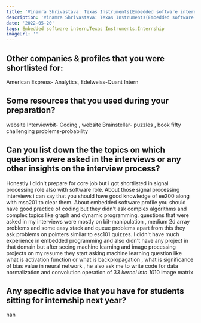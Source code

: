 ```yaml
---
title: 'Vinamra Shrivastava: Texas Instruments(Embedded software intern)'
description: 'Vinamra Shrivastava: Texas Instruments(Embedded software intern)'
date: '2022-05-20'
tags: Embedded software intern,Texas Instruments,Internship
imageUrl: ''
---
```


## Other companies & profiles that you were shortlisted for:
American Express- Analytics,  Edelweiss-Quant Intern

## Some resources that you used during your preparation?
website Interviewbit- Coding , website Brainstellar- puzzles , book fifty challenging problems-probability 

## Can you list down the the topics on which questions were asked in the interviews or any other insights on the interview process?
Honestly I didn't prepare for core job but i got shortlisted in signal processing role also with software role. About those signal processing interviews i can say that you should have good knowledge of ee200 along with mso201 to clear them.
About embedded software profile you should have good practice of coding but they didn't ask complex algorithms and complex topics like graph and dynamic programming. 
questions that were asked in my interviews were mostly on bit-manipulation , medium 2d array problems and some easy stack and queue problems apart from this they ask problems on pointers similar to esc101 quizzes.
I didn't have much experience in embedded programming and also didn't have any project in that domain but after seeing machine learning and image processing projects on my resume they start asking machine learning question like what is activation function or what is backpropagation , what is significance of bias value in neural network , he also ask me to write code for data normalization and convolution operation of 3*3 kernel into 10*10 image matrix

## Any specific advice that you have for students sitting for internship next year?
nan

